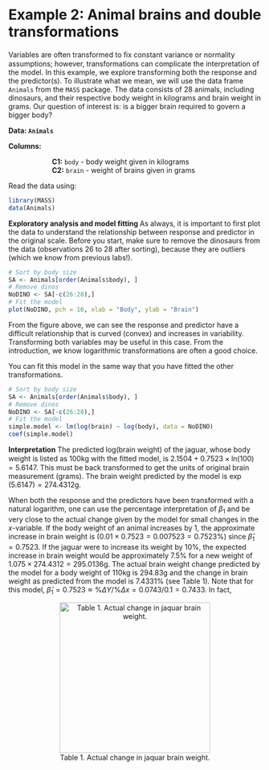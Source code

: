 # Example 2: Animal brains and double transformations

Variables are often transformed to ﬁx constant variance or normality assumptions; however, transformations can complicate the interpretation of the model. In this example, we explore transforming both the response and the predictor(s). To illustrate what we mean, we will use the data frame `Animals` from the `MASS` package. The data consists of 28 animals, including dinosaurs, and their respective body weight in kilograms and brain weight in grams. Our question of interest is: is a bigger brain required to govern a bigger body?

**Data: `Animals`**

**Columns:**

|                       **C1:** `body` - body weight given in kilograms

|                       **C2:** `brain` - weight of brains given in grams

Read the data using:
```r
library(MASS)
data(Animals)
```

**Exploratory analysis and model fitting **
As always, it is important to first plot the data to understand the relationship between response and predictor in the original scale. Before you start, make sure to remove the dinosaurs from the data (observations 26 to 28 after sorting), because they are outliers (which we know from previous labs!).  
```r
# Sort by body size
SA <- Animals[order(Animals$body), ]
# Remove dinos
NoDINO <- SA[-c(26:28),]
# Fit the model
plot(NoDINO, pch = 16, xlab = "Body", ylab = "Brain")
```

From the figure above, we can see the response and predictor have a difficult relationship that is curved (convex) and increases in variability. Transforming both variables may be useful in this case. From the introduction, we know logarithmic transformations are often a good choice. 

You can fit this model in the same way that you have fitted the other transformations. 

```r
# Sort by body size
SA <- Animals[order(Animals$body), ]
# Remove dinos
NoDINO <- SA[-c(26:28),]
# Fit the model
simple.model <- lm(log(brain) ~ log(body), data = NoDINO)
coef(simple.model)
```


**Interpretation**
The predicted log(brain weight) of the jaguar, whose body weight is listed as $100 \text{kg}$ with the ﬁtted model, is $2.1504+0.7523\times\text{ln}(100)=5.6147$. 
This must be back transformed to get the units of original brain measurement (grams). The brain weight predicted by the model is $\exp(5.6147) = 274.4312 \text{g}$. \ 


When both the response and the predictors have been transformed with a natural logarithm, one can use the percentage interpretation of $\beta_1$ and be very close to the actual change given by the model for small changes in the $x$-variable. If the body weight of an animal increases by $1%$, the approximate increase in brain weight
is $(0.01\times0.7523 = 0.007523 = 0.7523\%)$ since $\hat{\beta}_1= 0.7523$. If the jaguar were to increase its weight by $10\%$, the expected increase in brain weight would be approximately $7.5\%$ for a new weight of $1.075 \times 274.4312 = 295.0136 \text{g}$. The actual brain weight change predicted by the model for a body weight of $110 \text{kg}$ is $294.83 \text{g}$ and
the change in brain weight as predicted from the model is $7.4331\%$ (see Table 1). Note that for this model, $\hat{\beta}_1= 0.7523 \approx \% \Delta Y /\% \Delta x = 0.0743/0.1 = 0.7433$. 
In fact,

<center>
![Table 1. Actual change in jaquar brain weight. ](Images/tab1.png){width=300px}
</center>

<!-- Just FYI, more generally, for models of the form $\text{ln}(Y) = \beta_0 + \beta_1x$, for each unit of increase in $x$, $Y$ increases roughly by $\beta_1 \times 100\%$. -->

